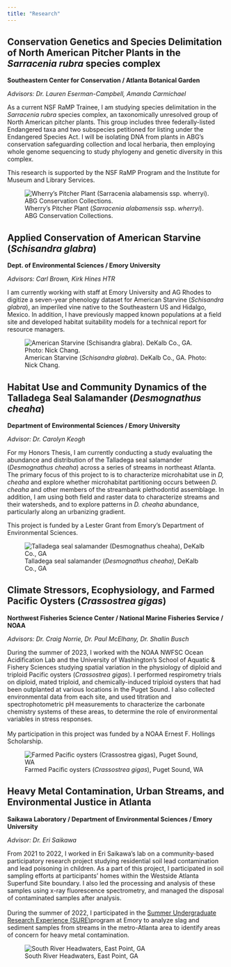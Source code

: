 ```yaml
---
title: "Research"
---
```


## Conservation Genetics and Species Delimitation of North American Pitcher Plants in the *Sarracenia rubra* species complex

**Southeastern Center for Conservation / Atlanta Botanical Garden**

*Advisors: Dr. Lauren Eserman-Campbell, Amanda Carmichael*

As a current NSF RaMP Trainee, I am studying species delimitation in the *Sarracenia rubra* species complex, an taxonomically unresolved group of North American pitcher plants. This group includes three federally-listed Endangered taxa and two subspecies petitioned for listing under the Endangered Species Act. I will be isolating DNA from plants in ABG's conservation safeguarding collection and local herbaria, then employing whole genome sequencing to study phylogeny and genetic diversity in this complex.

This research is supported by the NSF RaMP Program and the Institute for Museum and Library Services.

![Wherry's Pitcher Plant (*Sarracenia alabamensis* ssp. *wherryi*). ABG Conservation Collections.](images/IMG_4661-01.jpeg)

## Applied Conservation of American Starvine (*Schisandra glabra*)

**Dept. of Environmental Sciences / Emory University**

*Advisors: Carl Brown, Kirk Hines HTR*

I am currently working with staff at Emory University and AG Rhodes to digitize a seven-year phenology dataset for American Starvine (*Schisandra glabra*), an imperiled vine native to the Southeastern US and Hidalgo, Mexico. In addition, I have previously mapped known populations at a field site and developed habitat suitability models for a technical report for resource managers.

![American Starvine (*Schisandra glabra*). DeKalb Co., GA. Photo: Nick Chang.](images/A3677804-7500-43CB-B086-56AC94ACCB65.jpeg)

## Habitat Use and Community Dynamics of the Talladega Seal Salamander (*Desmognathus cheaha*)

**Department of Environmental Sciences / Emory University**

*Advisor: Dr. Carolyn Keogh*

For my Honors Thesis, I am currently conducting a study evaluating the abundance and distribution of the Talladega seal salamander (*Desmognathus cheaha*) across a series of streams in northeast Atlanta. The primary focus of this project to is to characterize microhabitat use in *D, cheaha* and explore whether microhabitat partitioning occurs between *D. cheaha* and other members of the streambank plethodontid assemblage. In addition, I am using both field and raster data to characterize streams and their watersheds, and to explore patterns in *D. cheaha* abundance, particularly along an urbanizing gradient.

This project is funded by a Lester Grant from Emory's Department of Environmental Sciences.

![Talladega seal salamander (*Desmognathus cheaha)*, DeKalb Co., GA](images/Desmognathus_cheaha_2023-12-03.JPG)

## Climate Stressors, Ecophysiology, and Farmed Pacific Oysters (*Crassostrea gigas*)

**Northwest Fisheries Science Center / National Marine Fisheries Service / NOAA**

*Advisors: Dr. Craig Norrie, Dr. Paul McElhany, Dr. Shallin Busch*

During the summer of 2023, I worked with the NOAA NWFSC Ocean Acidification Lab and the University of Washington's School of Aquatic & Fishery Sciences studying spatial variation in the physiology of diploid and triploid Pacific oysters (*Crassostrea gigas*). I performed respirometry trials on diploid, mated triploid, and chemically-induced triploid oysters that had been outplanted at various locations in the Puget Sound. I also collected environmental data from each site, and used titration and spectrophotometric pH measurements to characterize the carbonate chemistry systems of these areas, to determine the role of environmental variables in stress responses.\
\
My participation in this project was funded by a NOAA Ernest F. Hollings Scholarship.

![Farmed Pacific oysters (*Crassostrea gigas*), Puget Sound, WA](images/Crassostrea_gigas_06-09-2023.JPG)

## Heavy Metal Contamination, Urban Streams, and Environmental Justice in Atlanta

**Saikawa Laboratory / Department of Environmental Sciences / Emory University**

*Advisor: Dr. Eri Saikawa*

From 2021 to 2022, I worked in Eri Saikawa's lab on a community-based participatory research project studying residential soil lead contamination and lead poisoning in children. As a part of this project, I participated in soil sampling efforts at participants' homes within the Westside Atlanta Superfund Site boundary. I also led the processing and analysis of these samples using x-ray fluorescence spectrometry, and managed the disposal of contaminated samples after analysis.\
\
During the summer of 2022, I participated in the [Summer Undergraduate Research Experience (SURE)](https://college.emory.edu/undergraduate-research/summer/index.html)program at Emory to analyze slag and sediment samples from streams in the metro-Atlanta area to identify areas of concern for heavy metal contamination.

![South River Headwaters, East Point, GA](images/South_River_headwaters_15-06-2022.JPG)
